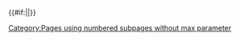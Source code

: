<includeonly>{{safesubst:#invoke:Numbered subpages|main}}{{#if:{{{max|}}}||[[Category:Pages using numbered subpages without max parameter]]}}</includeonly><noinclude>
{{documentation}}
</noinclude>
